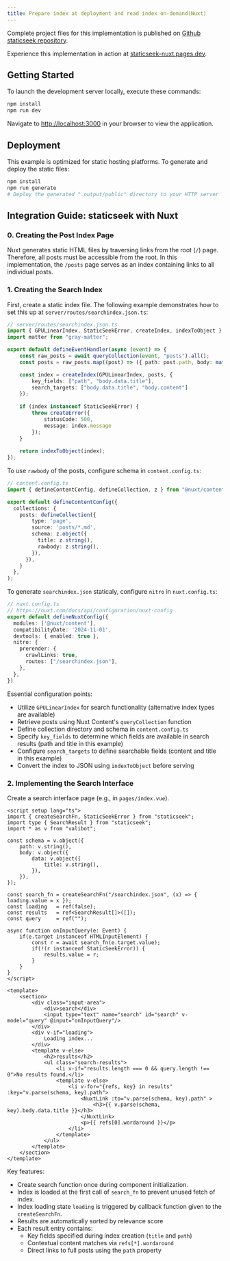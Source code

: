 ```yaml
---
title: Prepare index at deployment and read index on-demand(Nuxt)
---
```


Complete project files for this implementation is published on [Github staticseek repository](https://github.com/osawa-naotaka/staticseek/tree/main/example/nuxt/02.preindexed).

Experience this implementation in action at [staticseek-nuxt.pages.dev](https://staticseek-nuxt.pages.dev/).

## Getting Started

To launch the development server locally, execute these commands:

```bash
npm install
npm run dev
```

Navigate to [http://localhost:3000](http://localhost:3000) in your browser to view the application.

## Deployment

This example is optimized for static hosting platforms. To generate and deploy the static files:

```bash
npm install
npm run generate
# Deploy the generated ".output/public" directory to your HTTP server
```

## Integration Guide: staticseek with Nuxt

### 0. Creating the Post Index Page

Nuxt generates static HTML files by traversing links from the root (`/`) page. Therefore, all posts must be accessible from the root. In this implementation, the `/posts` page serves as an index containing links to all individual posts.

### 1. Creating the Search Index

First, create a static index file. The following example demonstrates how to set this up at `server/routes/searchindex.json.ts`:

```typescript
// server/routes/searchindex.json.ts
import { GPULinearIndex, StaticSeekError, createIndex, indexToObject } from "staticseek";
import matter from "gray-matter";

export default defineEventHandler(async (event) => {
    const raw_posts = await queryCollection(event, "posts").all();
    const posts = raw_posts.map((post) => ({ path: post.path, body: matter(post.rawbody.replaceAll("\\n", "\n")) }));

    const index = createIndex(GPULinearIndex, posts, { 
        key_fields: ["path", "body.data.title"], 
        search_targets: ["body.data.title", "body.content"] 
    });
    
    if (index instanceof StaticSeekError) {
        throw createError({
            statusCode: 500,
            message: index.message
        });
    }
    
    return indexToObject(index);
});
```
To use `rawbody` of the posts, configure schema in `content.config.ts`:

```typescript
// content.config.ts
import { defineContentConfig, defineCollection, z } from "@nuxt/content";

export default defineContentConfig({
  collections: {
    posts: defineCollection({
        type: 'page',
        source: 'posts/*.md',
        schema: z.object({
          title: z.string(),
          rawbody: z.string(),
        }),
      }),
    }
  },
);
```

To generate `searchindex.json` staticaly, configure `nitro` in `nuxt.config.ts`:

```typescript
// nuxt.config.ts
// https://nuxt.com/docs/api/configuration/nuxt-config
export default defineNuxtConfig({
  modules: ['@nuxt/content'],
  compatibilityDate: '2024-11-01',
  devtools: { enabled: true },
  nitro: {
    prerender: {
      crawlLinks: true,
      routes: ["/searchindex.json"],
    },
  },
})
```

Essential configuration points:
- Utilize `GPULinearIndex` for search functionality (alternative index types are available)
- Retrieve posts using Nuxt Content's `queryCollection` function
- Define collection directory and schema in `content.config.ts`
- Specify `key_fields` to determine which fields are available in search results (path and title in this example)
- Configure `search_targets` to define searchable fields (content and title in this example)
- Convert the index to JSON using `indexToObject` before serving

### 2. Implementing the Search Interface

Create a search interface page (e.g., in `pages/index.vue`).

```vue
<script setup lang="ts">
import { createSearchFn, StaticSeekError } from "staticseek";
import type { SearchResult } from "staticseek";
import * as v from "valibot";

const schema = v.object({
    path: v.string(),
    body: v.object({
        data: v.object({
            title: v.string(),
        }),
    }),
});

const search_fn = createSearchFn("/searchindex.json", (x) => { loading.value = x });
const loading   = ref(false);
const results   = ref<SearchResult[]>([]);
const query     = ref("");

async function onInputQuery(e: Event) {
    if(e.target instanceof HTMLInputElement) {
        const r = await search_fn(e.target.value);
        if(!(r instanceof StaticSeekError)) {
            results.value = r;
        }
    }
}
</script>

<template>
    <section>
        <div class="input-area">
            <div>search</div>
            <input type="text" name="search" id="search" v-model="query" @input="onInputQuery"/>
        </div>
        <div v-if="loading">
            Loading index...
        </div>
        <template v-else>
            <h2>results</h2>
            <ul class="search-results">
                <li v-if="results.length === 0 && query.length !== 0">No results found.</li>
                <template v-else>
                    <li v-for="{refs, key} in results" :key="v.parse(schema, key).path">
                        <NuxtLink :to="v.parse(schema, key).path" >
                            <h3>{{ v.parse(schema, key).body.data.title }}</h3>
                        </NuxtLink>
                        <p>{{ refs[0].wordaround }}</p>
                    </li>
                </template>
            </ul>
        </template>
    </section>
</template>
```

Key features:
- Create search function once during component initialization.
- Index is loaded at the first call of `search_fn` to prevent unused fetch of index.
- Index loading state `loading` is triggered by callback function given to the `createSearchFn`.
- Results are automatically sorted by relevance score
- Each result entry contains:
  - Key fields specified during index creation (`title` and `path`)
  - Contextual content matches via `refs[*].wordaround`
  - Direct links to full posts using the `path` property